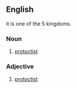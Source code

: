 ==English==
it is one of the 5 kingdoms.

===Noun===
{{en-noun}}

# [[protoctist]]

===Adjective===
{{en-adj}}

# [[protoctist]]